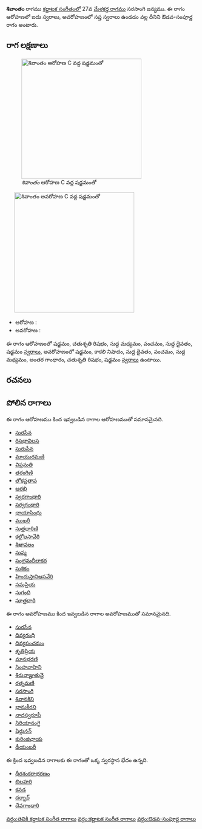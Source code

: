 {{Infobox ragam
	| name          	= శివాంతం
	| synonym	    	= 
	| mela          	= 
	| chakra        	= 
	| janaka        	= 
	| type          	= ఔడవ-సంపూర్ణ
	| arohanam      	= {{svaraC|S|R2|M1|P|D1|S'}} 
	| avarohanam    	= {{svaraC|S'|N3|D1|P|M1|G3|R2|S}}
	| jeeva         	=
	| chhaya        	=
	| nyasa         	=
	| vishesha      	= 
	| equivalent  		= 
}}
{{కర్ణాటక సంగీత రాగాలు}}
'''శివాంతం''' రాగము [[కర్ణాటక సంగీతం]]లో 27వ [[మేళకర్త రాగము]] సరసాంగి జన్యము.  ఈ రాగం ఆరోహణలో ఐదు స్వరాలు, అవరోహణంలో సప్త స్వరాలు ఉండడం వల్ల దీనిని ఔడవ-సంపూర్ణ రాగం అంటారు.


==రాగ లక్షణాలు==
[[Image:shivantam_ar_kb2wiki.png|thumb|right|316px|''శివాంతం'' ఆరోహణ C వద్ద షడ్జమంతో]]
	[[Image:shivantam_av_kb2wiki.png|thumb|right|316px|''శివాంతం'' అవరోహణ C వద్ద షడ్జమంతో]]

* ఆరోహణ : {{svaraC|S|R2|M1|P|D1|S'}} 
* అవరోహణ : {{svaraC|S'|N3|D1|P|M1|G3|R2|S}}

ఈ రాగం ఆరోహణంలో షడ్జమం, చతుశృతి రిషభం, సుద్ద మధ్యమం, పంచమం, సుద్ద దైవతం, షడ్జమం [[స్వరాలు]], అవరోహణంలో షడ్జమం, కాకలి  నిషాదం, సుద్ద దైవతం, పంచమం, సుద్ద మధ్యమం, అంతర గాంధారం, చతుశృతి రిషభం, షడ్జమం [[స్వరాలు]] ఉంటాయి.

==రచనలు==



==పోలిన రాగాలు==
ఈ రాగం ఆరోహణము కింద ఇవ్వబడిన రాగాల ఆరోహణముతో సమానమైనది.
* [[సురసేన]]
* [[రిసభావిలస]]
* [[సురుసేన]]
* [[మాయురమణి]]
* [[విప్రమతి]]
* [[తరంగిణి]]
* [[లోకప్రతాప]]
* [[ఆరభి]]
* [[స్వరగాంధారి]]
* [[సర్వగంధారి]]
* [[ఛాయాసింధు]]
* [[ముఖరీ]]
* [[సుత్రధారిణి]]
* [[కల్లోలసావేరి]]
* [[శిఖావలం]]
* [[సుష్మ]]
* [[సంభ్రమలీలాకర]]
* [[సుశికం]]
* [[ హిందుస్తానిఆసవేరి]]
* [[సమప్రియ]]
* [[సుగంధి]]
* [[సూత్రధారి]]

ఈ రాగం అవరోహణము కింద ఇవ్వబడిన రాగాల అవరోహణముతో సమానమైనది.
* [[సురసేన]]
* [[దివ్యగంధి]]
* [[దివ్యపంచమం]]
* [[శృతిప్రియ]]
* [[మానభరణి]]
* [[సింహవాహిని]]
* [[శిరువాజ్హుతునై]]
* [[రత్నమణి]]
* [[సరసాంగి]]
* [[శివానకిని]]
* [[భానుకీరని]]
* [[నాదస్వరూపీ]]
* [[సిరియానంగై]]
* [[షిర్గునన్]]
* [[ కురింజిఛాయ]]
* [[ డీయంబరీ]]

ఈ క్రింద ఇవ్వబడిన రాగాలకు ఈ రాగంతో ఒక్క స్వరస్థాన భేదం ఉన్నది.
* [[ధీరశంకరాభరణం]]
* [[బిలహరి]]
* [[కనడ]]
* [[దర్బార్]]
* [[దేవగాంధారి]]



[[వర్గం:తెవికి కర్ణాటక సంగీత రాగాలు]]
[[వర్గం:కర్ణాటక సంగీత రాగాలు]]
[[వర్గం:ఔడవ-సంపూర్ణ రాగాలు]]
